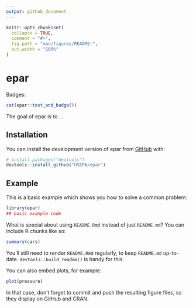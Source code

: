 ```yaml
---
output: github_document
---
```


<!-- README.md is generated from README.Rmd. Please edit that file -->

```r
knitr::opts_chunk$set(
  collapse = TRUE,
  comment = "#>",
  fig.path = "man/figures/README-",
  out.width = "100%"
)
```

# epar

<!-- badges: start -->
Badges:
```r
cat(epar::test_and_badge())
```

<!-- badges: end -->

The goal of epar is to ...

## Installation

You can install the development version of epar from [GitHub](https://github.com/) with:

``` r
# install.packages("devtools")
devtools::install_github("USEPA/epar")
```

## Example

This is a basic example which shows you how to solve a common problem:

```r
library(epar)
## basic example code
```

What is special about using `README.Rmd` instead of just `README.md`? You can include R chunks like so:

```r
summary(cars)
```

You'll still need to render `README.Rmd` regularly, to keep `README.md` up-to-date. `devtools::build_readme()` is handy for this.

You can also embed plots, for example:

```r
plot(pressure)
```

In that case, don't forget to commit and push the resulting figure files, so they display on GitHub and CRAN.
